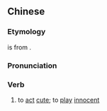 {{also|卖萌}}
==Chinese==
{{zh-forms|s=卖萌|lit=to sell cuteness}}

===Etymology===
{{zh-l|萌}} is from {{der|zh|ja|-}} {{ja-r|萌え|もえ}}.

===Pronunciation===
{{zh-pron
|m=màiméng
|c=maai6 mang4
|h=pfs=mai-mèn
|mn=zz,kh:bē-bêng/qz,xm,tp:bōe-bêng
|cat=v
}}

===Verb===
{{zh-verb}}

# {{lb|zh|neologism|typically of a young girl, cute animal, etc.}} to [[act]] [[cute]]; to [[play]] [[innocent]]